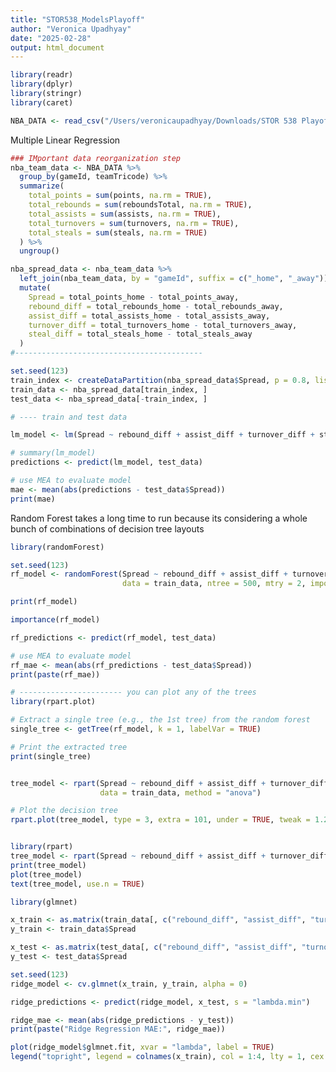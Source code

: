 ```yaml
---
title: "STOR538_ModelsPlayoff"
author: "Veronica Upadhyay"
date: "2025-02-28"
output: html_document
---
```


```r
library(readr)
library(dplyr)
library(stringr)
library(caret)
```

```r
NBA_DATA <- read_csv("/Users/veronicaupadhyay/Downloads/STOR 538 Playoff/NBA_Data.csv.gz")
```

Multiple Linear Regression
```r
### IMportant data reorganization step
nba_team_data <- NBA_DATA %>%
  group_by(gameId, teamTricode) %>%
  summarize(
    total_points = sum(points, na.rm = TRUE),
    total_rebounds = sum(reboundsTotal, na.rm = TRUE),
    total_assists = sum(assists, na.rm = TRUE),
    total_turnovers = sum(turnovers, na.rm = TRUE),
    total_steals = sum(steals, na.rm = TRUE)
  ) %>%
  ungroup()

nba_spread_data <- nba_team_data %>%
  left_join(nba_team_data, by = "gameId", suffix = c("_home", "_away")) %>% # YOU HAVE TO TALK ABOUT EVERYTHING ON THIS LINE AND ABOVE IN THE DATA SETCTION!!!!!!!!!!!!!!!!!!!!!!!!!!!!!!!!!!!
  mutate(
    Spread = total_points_home - total_points_away,  
    rebound_diff = total_rebounds_home - total_rebounds_away,
    assist_diff = total_assists_home - total_assists_away,
    turnover_diff = total_turnovers_home - total_turnovers_away,
    steal_diff = total_steals_home - total_steals_away
  )
#------------------------------------------

set.seed(123)
train_index <- createDataPartition(nba_spread_data$Spread, p = 0.8, list = FALSE)
train_data <- nba_spread_data[train_index, ]
test_data <- nba_spread_data[-train_index, ]

# ---- train and test data
```

```r
lm_model <- lm(Spread ~ rebound_diff + assist_diff + turnover_diff + steal_diff, data = train_data)

# summary(lm_model)
predictions <- predict(lm_model, test_data)

# use MEA to evaluate model
mae <- mean(abs(predictions - test_data$Spread))
print(mae)
```

Random Forest
takes a long time to run because its considering a whole bunch of combinations of decision tree layouts
```r
library(randomForest)

set.seed(123)
rf_model <- randomForest(Spread ~ rebound_diff + assist_diff + turnover_diff + steal_diff, 
                         data = train_data, ntree = 500, mtry = 2, importance = TRUE)

print(rf_model)

importance(rf_model)

rf_predictions <- predict(rf_model, test_data)

# use MEA to evaluate model
rf_mae <- mean(abs(rf_predictions - test_data$Spread))
print(paste(rf_mae))

# ----------------------- you can plot any of the trees
library(rpart.plot)

# Extract a single tree (e.g., the 1st tree) from the random forest
single_tree <- getTree(rf_model, k = 1, labelVar = TRUE)

# Print the extracted tree
print(single_tree)


tree_model <- rpart(Spread ~ rebound_diff + assist_diff + turnover_diff + steal_diff, 
                    data = train_data, method = "anova")

# Plot the decision tree
rpart.plot(tree_model, type = 3, extra = 101, under = TRUE, tweak = 1.2)


library(rpart)
tree_model <- rpart(Spread ~ rebound_diff + assist_diff + turnover_diff + steal_diff, data = train_data)
print(tree_model)
plot(tree_model)
text(tree_model, use.n = TRUE)

```

```r
library(glmnet)

x_train <- as.matrix(train_data[, c("rebound_diff", "assist_diff", "turnover_diff", "steal_diff")])
y_train <- train_data$Spread

x_test <- as.matrix(test_data[, c("rebound_diff", "assist_diff", "turnover_diff", "steal_diff")])
y_test <- test_data$Spread

set.seed(123)
ridge_model <- cv.glmnet(x_train, y_train, alpha = 0)

ridge_predictions <- predict(ridge_model, x_test, s = "lambda.min")

ridge_mae <- mean(abs(ridge_predictions - y_test))
print(paste("Ridge Regression MAE:", ridge_mae))

plot(ridge_model$glmnet.fit, xvar = "lambda", label = TRUE)
legend("topright", legend = colnames(x_train), col = 1:4, lty = 1, cex = 0.8)

```

